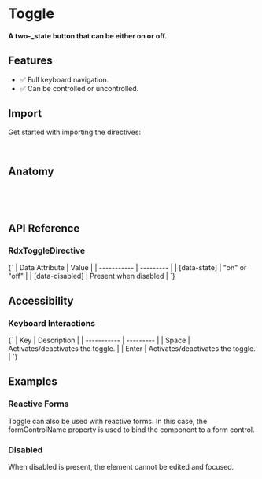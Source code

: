 
<Meta title="Primitives/Toggle" />

# Toggle

#### A two-\_state button that can be either on or off.

<Canvas sourceState="hidden" of={ToggleDirectiveStories.Default} />

## Features

- ✅ Full keyboard navigation.
- ✅ Can be controlled or uncontrolled.

## Import

Get started with importing the directives:

```typescript
import { RdxToggleDirective } from '@radix-ng/primitives/toggle';
```

## Anatomy

```html
<button rdxToggle aria-label="Toggle italic">
  <icon />
</button>
```

## API Reference

### RdxToggleDirective

<ArgTypes of={RdxToggleDirective} />

<Markdown>
  {`
  | Data Attribute | Value |
  | ----------- | --------- |
  | [data-state]       | "on" or "off"   |
  | [data-disabled]    | Present when disabled      |
  `}
</Markdown>

## Accessibility

### Keyboard Interactions

<Markdown>
  {`
  | Key | Description |
  | ----------- | --------- |
  | Space       | Activates/deactivates the toggle.       |
  | Enter       | Activates/deactivates the toggle.  |
  `}
</Markdown>


## Examples

### Reactive Forms

Toggle can also be used with reactive forms. In this case, the formControlName property is used to bind the component to a form control.
<Canvas sourceState="hidden" of={ToggleDirectiveStories.ReactiveForm} />

### Disabled

When disabled is present, the element cannot be edited and focused.
<Canvas sourceState="hidden" of={ToggleDirectiveStories.Disabled} />
